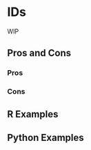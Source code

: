 # IDs {#sec-miscellaneous-id}

WIP

## Pros and Cons

### Pros

### Cons

## R Examples

## Python Examples

